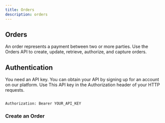 ```yaml
---
title: Orders
description: orders 
---
```


## Orders

An order represents a payment between two or more parties. Use the Orders API to create, update, retrieve, authorize, and capture orders.

## Authentication

You need an API key. You can obtain your API by signing up for an account on our platform. Use  This API key in the Authorization header of your HTTP requests.

```shell 

Authorization: Bearer YOUR_API_KEY

```

### Create an Order

